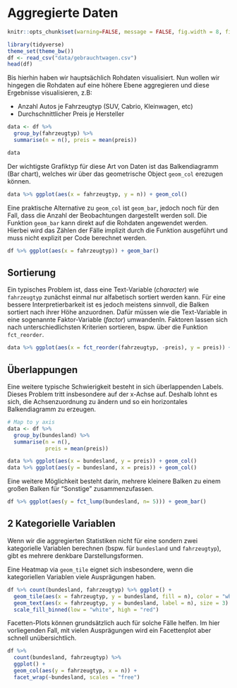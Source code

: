 # Aggregierte Daten

```r
knitr::opts_chunk$set(warning=FALSE, message = FALSE, fig.width = 8, fig.height = 4)
```

```r
library(tidyverse)      
theme_set(theme_bw())   
df <- read_csv("data/gebrauchtwagen.csv")
head(df)
```

Bis hierhin haben wir hauptsächlich Rohdaten visualisiert. Nun wollen wir hingegen die Rohdaten auf eine höhere Ebene aggregieren und diese Ergebnisse visualisieren, z.B:

- Anzahl Autos je Fahrzeugtyp (SUV, Cabrio, Kleinwagen, etc)
- Durchschnittlicher Preis je Hersteller

```r
data <- df %>%
  group_by(fahrzeugtyp) %>%
  summarise(n = n(), preis = mean(preis))

data
```

Der wichtigste Grafiktyp für diese Art von Daten ist das Balkendiagramm (Bar chart), welches wir über das geometrische Object `geom_col` erezugen können.

```r
data %>% ggplot(aes(x = fahrzeugtyp, y = n)) + geom_col()
```

Eine praktische Alternative zu `geom_col` ist `geom_bar`, jedoch noch für den Fall, dass die Anzahl der Beobachtungen dargestellt werden soll. Die Funktion `geom_bar` kann direkt auf die Rohdaten angewendet werden. Hierbei wird das Zählen der Fälle implizit durch die Funktion ausgeführt und muss nicht explizit per Code berechnet werden. 

```r
df %>% ggplot(aes(x = fahrzeugtyp)) + geom_bar()
```

## Sortierung
Ein typisches Problem ist, dass eine Text-Variable (*character*) wie `fahrzeugtyp` zunächst einmal nur alfabetisch sortiert werden kann. Für eine bessere Interpretierbarkeit ist es jedoch meistens sinnvoll, die Balken sortiert nach ihrer Höhe anzuordnen. Dafür müssen wie die Text-Variable in eine sogenannte Faktor-Variable (*factor*) umwandenln. Faktoren lassen sich nach unterschiedlichsten Kriterien sortieren, bspw. über die Funktion `fct_reorder`. 

```r
data %>% ggplot(aes(x = fct_reorder(fahrzeugtyp, -preis), y = preis)) + geom_col()
```

## Überlappungen
Eine weitere typische Schwierigkeit besteht in sich überlappenden Labels. Dieses Problem tritt insbesondere auf der x-Achse auf. Deshalb lohnt es sich, die Achsenzuordnung zu ändern und so ein horizontales Balkendiagramm zu erzeugen.

```r
# Map to y axis
data <- df %>% 
  group_by(bundesland) %>%
  summarise(n = n(),
            preis = mean(preis))

data %>% ggplot(aes(x = bundesland, y = preis)) + geom_col()
data %>% ggplot(aes(y = bundesland, x = preis)) + geom_col()
```

Eine weitere Möglichkeit besteht darin, mehrere kleinere Balken zu einem großen Balken für "Sonstige" zusammenzufassen. 
```r
df %>% ggplot(aes(y = fct_lump(bundesland, n= 5))) + geom_bar()
```

## 2 Kategorielle Variablen

Wenn wir die aggregierten Statistiken nicht für eine sondern zwei kategorielle Variablen berechnen (bspw. für `bundesland` und `fahrzeugtyp`), gibt es mehrere denkbare Darstellungsformen. 

Eine Heatmap via `geom_tile` eignet sich insbesondere, wenn die kategoriellen Variablen viele Ausprägungen haben. 

```r
df %>% count(bundesland, fahrzeugtyp) %>% ggplot() + 
  geom_tile(aes(x = fahrzeugtyp, y = bundesland, fill = n), color = "white") +
  geom_text(aes(x = fahrzeugtyp, y = bundesland, label = n), size = 3) +
  scale_fill_binned(low = "white", high = "red")
```

Facetten-Plots können grundsätzlich auch für solche Fälle helfen. Im hier vorliegenden Fall, mit vielen Ausprägungen wird ein Facettenplot aber schnell unübersichtlich.

```r
df %>% 
  count(bundesland, fahrzeugtyp) %>% 
  ggplot() + 
  geom_col(aes(y = fahrzeugtyp, x = n)) +
  facet_wrap(~bundesland, scales = "free")
```

